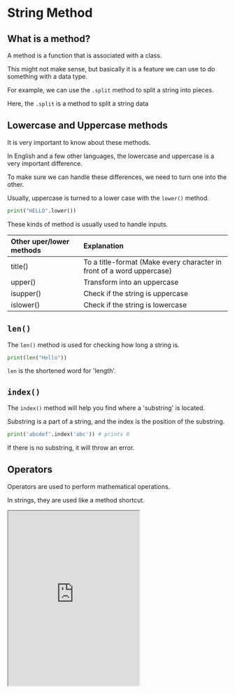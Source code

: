 # String Method

## What is a method?

A method is a function that is associated with a class.

This might not make sense, but basically it is a feature we can use to do something with a data type.

For example, we can use the `.split` method to split a string into pieces.

Here, the `.split` is a method to split a string data

## Lowercase and Uppercase methods

It is very important to know about these methods.

In English and a few other languages, the lowercase and uppercase is a very important difference.

To make sure we can handle these differences, we need to turn one into the other.

Usually, uppercase is turned to a lower case with the `lower()` method.

```py
print("HELLO".lower())
```

These kinds of method is usually used to handle inputs.

| Other uper/lower methods | Explanation |
| :-- | :-- |
| title() | To a title-format (Make every character in front of a word uppercase) |
| upper() | Transform into an uppercase |
| isupper() | Check if the string is uppercase |
| islower() | Check if the string is lowercase |

## `len()`

The `len()` method is used for checking how long a string is.

```py
print(len("Hello"))
```

`len` is the shortened word for 'length'.

## `index()`

The `index()` method will help you find where a 'substring' is located.

Substring is a part of a string, and the index is the position of the substring.

```py
print('abcdef'.index('abc')) # prints 0
```

If there is no substring, it will throw an error.

## Operators

Operators are used to perform mathematical operations.

In strings, they are used like a method shortcut.

<iframe
  loading="lazy"
  title="Python IDLE Trinket"
  src="https://trinket.io/embed/python/54f740c487"
  height="400"
/>

### `in`

This operator returns a Boolean of whether a substring exists in a string.

```py
print('abc' in 'abcdef') # prints True
```

### `+`

This operator is used to concatenate two strings.

```py
print('abc' + 'def') # prints abcdef
```

Concatenate means to combine together.

### `*`

This operator is used to repeat a string.

```py
print('abc' * 3) # prints abcabcabc
```


<Quiz
  quiz={{
    quizTitle: 'Python Quiz 6',
    quizSynopsis: '문자열 메서드 연습',
    nrOfQuestions: '3',
    questions: [
      {
        question: 'len("Python")',
        questionType: 'text',
        answerSelectionType: 'single',
        answers: ['3', '4', '5', '6'],
        correctAnswer: '4',
        explanation:
          'len() is used tofind the length of the string. "Python" is 6 characters long.',
        point: '10',
      },
      {
        question: 'len("python"[0])',
        questionType: 'text',
        answerSelectionType: 'single',
        answers: ['1', '2', '0', '6'],
        correctAnswer: '1',
        explanation:
          'This was a trick question. [0] returns one character which is 1 length long.',
        point: '40',
      },
      {
        question: '"python"[1] * 3 + "python"[2] * 3 + "python"[3] * 3',
        questionType: 'text',
        answerSelectionType: 'single',
        answers: ['yyyttthhh', 'ttthhhyyy', 'hhhtttyyy', 'ttttttttt'],
        correctAnswer: '1',
        explanation: '[1] * 3 + [2] * 3 + [3] * 3 returns yyyttthhh',
        point: '50',
      },
    ],
  }}
/>
